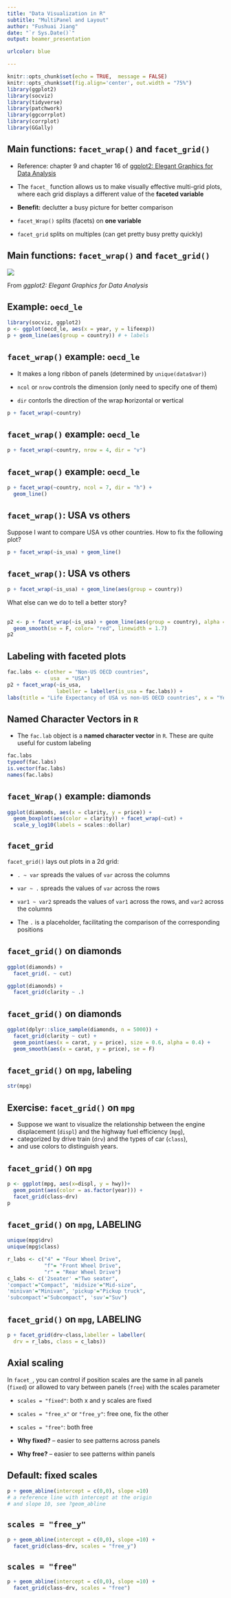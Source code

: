 ```yaml
---
title: "Data Visualization in R"
subtitle: "MultiPanel and Layout"
author: "Fushuai Jiang"
date: "`r Sys.Date()`"
output: beamer_presentation

urlcolor: blue

---
```


```r
knitr::opts_chunk$set(echo = TRUE,  message = FALSE)
knitr::opts_chunk$set(fig.align='center', out.width = "75%")
library(ggplot2)
library(socviz)
library(tidyverse)
library(patchwork)
library(ggcorrplot)
library(corrplot)
library(GGally)
```



## Main functions: `facet_wrap()` and `facet_grid()`

- Reference: chapter 9 and chapter 16 of [ggplot2: Elegant Graphics for Data Analysis](https://ggplot2-book.org/facet.html)


- The `facet_` function allows us to make visually effective multi-grid plots, where each grid displays a different value of the **faceted variable**

- **Benefit:** declutter a busy picture for better comparison

- `facet_Wrap()` splits (facets) on **one variable**

- `facet_grid` splits on multiples (can get pretty busy pretty quickly)



## Main functions: `facet_wrap()` and `facet_grid()`

![](images/08_facet.png)

\tiny From *ggplot2: Elegant Graphics for Data Analysis* 


## Example: `oecd_le`

\tiny
```r
library(socviz, ggplot2)
p <- ggplot(oecd_le, aes(x = year, y = lifeexp))
p + geom_line(aes(group = country)) # + labels
```



## `facet_wrap()` example: `oecd_le`

- It makes a long ribbon of panels (determined by `unique(data$var)`)

- `ncol` or `nrow` controls the dimension (only need to specify one of them)

- `dir` contorls the direction of the wrap **h**orizontal or **v**ertical


```r
p + facet_wrap(~country)
```


## `facet_wrap()` example: `oecd_le`

```r
p + facet_wrap(~country, nrow = 4, dir = "v")
```

## `facet_wrap()` example: `oecd_le`

```r
p + facet_wrap(~country, ncol = 7, dir = "h") + 
  geom_line()
```

## `facet_wrap()`: USA vs others

Suppose I want to compare USA vs other countries. How to fix the following plot?

```r
p + facet_wrap(~is_usa) + geom_line()
```
## `facet_wrap()`: USA vs others

```r
p + facet_wrap(~is_usa) + geom_line(aes(group = country))
```

What else can we do to tell a better story?

## 

```r
p2 <- p + facet_wrap(~is_usa) + geom_line(aes(group = country), alpha = 0.4) + 
  geom_smooth(se = F, color= "red", linewidth = 1.7)
p2
```

## Labeling with faceted plots

```r
fac.labs <- c(other = "Non-US OECD countries", 
              usa  = "USA")
p2 + facet_wrap(~is_usa, 
                labeller = labeller(is_usa = fac.labs)) + 
labs(title = "Life Expectancy of USA vs non-US OECD countries", x = "Year", y = "Life Expectancy (in years)", caption = "Source: OECD data") + ggthemes::theme_tufte()
```


## Named Character Vectors in `R`

- The `fac.lab` object is a **named character vector** in `R`. These are quite useful for custom labeling

```r
fac.labs
typeof(fac.labs)
is.vector(fac.labs)
names(fac.labs)
```


## `facet_Wrap()` example: diamonds

```r
ggplot(diamonds, aes(x = clarity, y = price)) + 
  geom_boxplot(aes(color = clarity)) + facet_wrap(~cut) + 
  scale_y_log10(labels = scales::dollar)
```



## `facet_grid`



`facet_grid()` lays out plots in a 2d grid:

- `. ~ var` spreads the values of `var` across the columns
  
- `var ~ .` spreads the values of `var` across the rows
  
- `var1 ~ var2` spreads the values of `var1` across the rows, and `var2` across the columns
  
- The `.` is a placeholder, facilitating the comparison of the corresponding positions
  

## `facet_grid()` on diamonds

```{=latex}
\begin{columns}
\column{0.5\textwidth}
```

```r
ggplot(diamonds) + 
  facet_grid(. ~ cut)
```

```{=latex}
\column{0.5\textwidth}
```

```r
ggplot(diamonds) + 
  facet_grid(clarity ~ .)
```

```{=latex}
\end{columns}
```






## `facet_grid()` on diamonds

```r
ggplot(dplyr::slice_sample(diamonds, n = 5000)) + 
  facet_grid(clarity ~ cut) + 
  geom_point(aes(x = carat, y = price), size = 0.6, alpha = 0.4) + 
  geom_smooth(aes(x = carat, y = price), se = F)
```




## `facet_grid()` on `mpg`, labeling

```r
str(mpg)
```
## Exercise: `facet_grid()` on `mpg`



- Suppose we want to visualize the relationship between the engine displacement (`displ`) and the highway fuel efficiency (`mpg`), 
- categorized by drive train (`drv`) and the types of car (`class`), 
- and use colors to distinguish years.


## `facet_grid()` on `mpg`

```r
p <- ggplot(mpg, aes(x=displ, y = hwy))+ 
  geom_point(aes(color = as.factor(year))) + 
  facet_grid(class~drv)
p
```




## `facet_grid()` on `mpg`, LABELING


```r
unique(mpg$drv)
unique(mpg$class)
```

```r
r_labs <- c("4" = "Four Wheel Drive", 
            "f"= "Front Wheel Drive", 
            "r" = "Rear Wheel Drive")
c_labs <- c('2seater' ="Two seater", 
'compact'="Compact", 'midsize'="Mid-size", 
'minivan'="Minivan", 'pickup'="Pickup truck", 
'subcompact'="Subcompact", 'suv'="Suv")
```




## `facet_grid()` on `mpg`, LABELING

```r
p + facet_grid(drv~class,labeller = labeller(
  drv = r_labs, class = c_labs))
```




## Axial scaling


In `facet_`, you can control  if position scales are the same in all panels (`fixed`) or allowed to vary between panels (`free`) with the scales parameter

- `scales = "fixed"`: both x and y scales are fixed

- `scales = "free_x"` or `"free_y"`: free one, fix the other

- `scales = "free"`: both free

- **Why fixed?** -- easier to see patterns across panels

- **Why free?** -- easier to see patterns within panels


## Default: fixed scales

```r
p + geom_abline(intercept = c(0,0), slope =10)
# a reference line with intercept at the origin 
# and slope 10, see ?geom_abline
```


## `scales = "free_y"`

```r
p + geom_abline(intercept = c(0,0), slope =10) + 
  facet_grid(class~drv, scales = "free_y")
```

## `scales = "free"`

```r
p + geom_abline(intercept = c(0,0), slope =10) + 
  facet_grid(class~drv, scales = "free")
```
